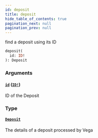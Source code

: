 ```yaml
---
id: deposit
title: deposit
hide_table_of_contents: true
pagination_next: null
pagination_prev: null
---
```



find a deposit using its ID

```graphql
deposit(
  id: ID!
): Deposit
```


### Arguments

#### [`id`](#) ([`ID!`](/docs/testnet/graphql/scalars/id))

ID of the Deposit


### Type

#### [`Deposit`](/docs/testnet/graphql/objects/deposit)

The details of a deposit processed by Vega




